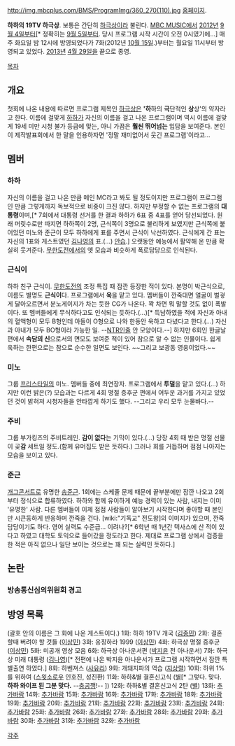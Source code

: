 http://img.mbcplus.com/BMS/ProgramImg/360_270(110).jpg
[http://www.mbcplus.com/program/haha19tv/ 홈페이지].

'''하하의 19TV 하극상'''. 보통은 간단히 [[하극상]]이라 불린다. [[MBC MUSIC]]에서 [[2012년]] [[9월 4일]]부터[* 정확히는 [[9월 5일]]부터. 당시 프로그램 시작 시간이 오전 0시였기에...] 매주 화요일 밤 12시에 방영되었다가 7화(2012년 [[10월 15일]].)부터는 월요일 11시부터 방영되고 있었다. [[2013년]] [[4월 29일]]을 끝으로 종영.

[[목차]]

== 개요 ==
첫회에 나온 내용에 따르면 프로그램 제목인 [[하극상]]은 ''''하'''하의 '''극'''단적인 '''상'''상'의 약자라고 한다. 이름에 걸맞게 [[하하]]가 자신의 이름을 걸고 나온 프로그램이며 역시 이름에 걸맞게 19세 미만 시청 불가 등급에 맞는, 아니 가끔은 '''훨씬 뛰어넘는''' 입담을 보여준다. 본인이 제작발표회에서 한 말을 인용하자면 '정말 재미없어서 웃긴 프로그램'이라고...

== 멤버 ==
=== 하하 ===
자신의 이름을 걸고 나온 만큼 메인 MC라고 봐도 될 정도이지만 프로그램이 프로그램인 만큼 그렇게까지 독보적으로 비중이 크진 않다. 하지만 부정할 수 없는 프로그램의 '''대통령'''이며,[* 7회에서 대통령 선거를 한 결과 하하가 6표 중 4표를 얻어 당선되었다. 원래 머릿수로만 따지면 하하쪽이 2명, 근식쪽이 3명으로 불리하게 보였지만 근식쪽에 붙어있던 미노와 준근이 모두 하하에게 표를 주면서 근식이 낙선하였다. 근식에게 간 표는 자신의 1표와 게스트였던 [[김나영]]의 표.(...) [[안습]].] 오랫동안 예능에서 활약해 온 만큼 확실히 웃겨준다. [[무한도전]]에서의 옛 모습과 비슷하게 폭로담당으로 인식된다.

=== 근식이 ===
하하 친구 근식이. [[무한도전]]의 조정 특집 때 잠깐 등장한 적이 있다. 본명이 박근식으로, 이름도 별명도 '''근식이'''다. 프로그램에서 '''욱'''을 맡고 있다. 멤버들이 깐죽대면 얼굴이 벌겋게 달아오르면서 분노게이지가 차는 듯한 CG가 나온다. 꽉 차면 뭐 말할 것도 없이 폭발이다. 또 멤버들에게 무식하다고도 인식되는 듯하다.(...)[* 득남하였을 적에 자신과 아내의 혈액형이 모두 B형인데 아들이 O형으로 나와 한동안 욱하고 다녔다고 한다.(...) 자신과 아내가 모두 BO형이라 가능한 일. --[[NTR]]인줄 안 모양이다.--] 하지만 6회인 한글날 편에서 '''속담의 신'''으로서의 면모도 보여준 적이 있어 참으로 알 수 없는 인물이다. 쉽게 욱하는 한편으로는 참으로 순수한 일면도 보인다. ~~그리고 보광동 영웅이었다.~~

=== 미노 ===
그룹 [[프리스타일]]의 미노. 멤버들 중에 최연장자. 프로그램에서 '''투덜'''을 맡고 있다.(...) 하지만 이런 밝은(?) 모습과는 다르게 4회 명절 증후군 편에서 어두운 과거를 가지고 있었던 것이 밝혀져 시청자들을 안타깝게 하기도 했다. --그리고 우리 모두 눈물바다.--

=== 주비 ===
그룹 부가킹즈의 주비트레인. '''감이 없다'''는 기믹이 있다.(...) 당장 4회 때 받은 명절 선물이 곶'''감''' 세트일 정도.(함께 유머집도 받은 듯하다.) 그러나 회를 거듭하며 점점 나아지는 모습을 보이고 있다.

=== 준근 ===
[[개그콘서트]]로 유명한 [[송준근]]. 1회에는 스케줄 문제 때문에 끝부분에만 잠깐 나오고 2회부터 정식으로 합류하였다. 하하와 함께 유이하게 예능 경력이 있는 사람, 내지는 이미 '유명한' 사람. 다른 멤버들이 이제 점점 사람들이 알아보기 시작한다며 좋아할 때 본인만 시큰둥하게 반응하며 깐죽을 건다. [wiki:"기독교" 전도왕]의 이미지가 있으며, 깐죽담당이기도 하다. 영어 실력도 수준급... 이려나?[* 6학년 때 1년간 텍사스에 산 적이 있다고 하였고 대학도 토익으로 들어갔을 정도라고 한다. 제대로 프로그램 상에서 검증을 한 적은 아직 없으나 일단 보이는 것으로는 꽤 되는 실력인 듯하다.]

== 논란 ==
=== 방송통신심의위원회 경고 ===

== 방영 목록 ==
(괄호 안의 이름은 그 화에 나온 게스트이다.)
1화: 하하 19TV 개국 ([[김종민]])
2화: 결혼할때 버려야 할 것들 ([[이상민]])
3화: 응징하라 1999 ([[이상민]])
4화: 하극상 명절 증후군 ([[이상민]])
5화: 미공개 영상 모음
6화: 하극상 아나운서편 ([[박지윤]] 전 아나운서)
7화: 하극상 미래 대통령 ([[김나영]])[* 전편에 나온 박지윤 아나운서가 프로그램 시작하면서 잠깐 특별출연 하였다.]
8화: 하벤져스 ([[사유리]])
9화: 개돼지파의 역습 ([[지상렬]])
10화: 하위 1%를 위하여 ([[스윗소로우]] 인호진, 성진환)
11화: 하하&별 결혼신고식 ([[별]][* 그렇다. 맞다. '''하하 와이프 된 그분 맞다.''' --[[충공깽]]!-- ])
12화: 하하&별 결혼신고식 2탄 ([[별]])
13화: [[추가바람]]
14화: [[추가바람]]
15화: [[추가바람]]
16화: [[추가바람]]
17화: [[추가바람]]
18화: [[추가바람]]
19화: [[추가바람]]
20화: [[추가바람]]
21화: [[추가바람]]
22화: [[추가바람]]
23화: [[추가바람]]
24화: [[추가바람]]
25화: [[추가바람]]
26화: [[추가바람]]
27화: [[추가바람]]
28화: [[추가바람]]
29화: [[추가바람]]
30화: [[추가바람]]
31화: [[추가바람]]
32화: [[추가바람]]






[[각주]]
